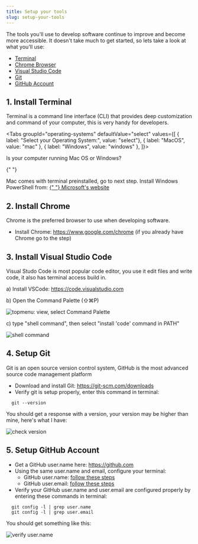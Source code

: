 ```yaml
---
title: Setup your tools
slug: setup-your-tools
---
```




The tools you'll use to develop software continue to improve and become more accessible. It doesn't take much to get started, so lets take a look at what you'll use:

- [Terminal](#1-install-terminal)
- [Chrome Browser](#2-install-chrome)
- [Visual Studio Code](#3-install-visual-studio-code)
- [Git](#4-setup-git)
- [GitHub Account](#5-setup-github-account)

## 1. Install Terminal

Terminal is a command line interface (CLI) that provides deep customization and command of your computer, this is very handy for developers.

<Tabs
groupId="operating-systems"
defaultValue="select"
values={[
{ label: "Select your Operating System:", value: "select"},
{ label: "MacOS", value: "mac" },
{ label: "Windows", value: "windows" },
]}>

<TabItem value="select">Is your computer running Mac OS or Windows?</TabItem>

{" "}

<TabItem value="mac">
  <markdown>Mac comes with terminal preinstalled, go to next step.</markdown>
</TabItem>

  <TabItem value="windows">
    Install Windows PowerShell from:
    <markdown>
      <a
        href="https://www.microsoft.com/en-us/p/powershell/9mz1snwt0n5d?activetab=pivot:overviewtab"
        target="_blank"
      >
        {" "}
        Microsoft's website
      </a>
    </markdown>
  </TabItem>
</Tabs>

## 2. Install Chrome

Chrome is the preferred browser to use when developing software.

- Install Chrome: https://www.google.com/chrome
  (if you already have Chrome go to the step)

## 3. Install Visual Studio Code

Visual Studo Code is most popular code editor, you use it edit files and write code, it also has terminal access build in.

a) Install VSCode: https://code.visualstudio.com

b) Open the Command Palette (⇧⌘P)

<img src={codedot} alt="topmenu: view, select Command Palette" />

c) type "shell command", then select "install 'code' command in PATH"

<img src={shellcommand} alt="shell command" />

## 4. Setup Git

Git is an open source version control system, GitHub is the most advanced source code management platform

- Download and install Git: https://git-scm.com/downloads
- Verify git is setup properly, enter this command in terminal:

```
  git --version
```

You should get a response with a version, your version may be higher than mine, here's what I have:

<img src={gitversion} alt="check version" />

## 5. Setup GitHub Account

- Get a GitHub user.name here: https://github.com
- Using the same user.name and email, configure your terminal:
  - GitHub user.name: [follow these steps](https://docs.github.com/en/github/getting-started-with-github/setting-your-username-in-git)
  - GitHub user.email: [follow these steps](https://docs.github.com/en/github/setting-up-and-managing-your-github-user-account/setting-your-commit-email-address)
- Verify your GitHub user.name and user.email are configured properly by entering these commands in terminal:

```
  git config -l | grep user.name
  git config -l | grep user.email
```

You should get something like this:

<img src={verifygituseremail} alt="verify user.name" />
